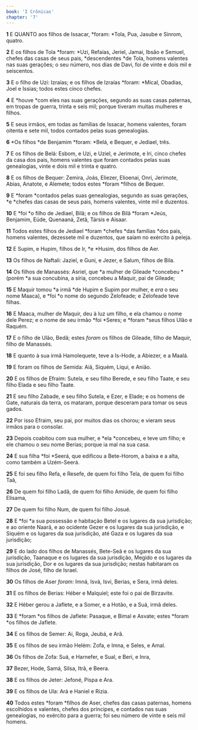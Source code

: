 ```yaml
---
book: 'I Crônicas'
chapter: '7'
---
```


**1** E QUANTO aos filhos de Issacar, *foram: *Tola, Pua, Jasube e Sinrom, quatro.

**2** E os filhos de Tola *foram: *Uzi, Refaías, Jeriel, Jamai, Ibsão e Semuel, chefes das casas de seus pais, *descendentes *de Tola, homens valentes nas suas gerações; o seu número, nos dias de Davi, foi de vinte e dois mil e seiscentos.

**3** E o filho de Uzi: Izraías; e os filhos de Izraías *foram: *Mical, Obadias, Joel e Issias; todos estes cinco chefes.

**4** E *houve *com eles nas suas gerações, segundo as suas casas paternas, em tropas de guerra, trinta e seis mil; porque tiveram muitas mulheres e filhos.

**5** E seus irmãos, em todas as famílias de Issacar, homens valentes, foram oitenta e sete mil, todos contados pelas suas genealogias.

**6** *Os filhos *de Benjamim *foram: *Belá, e Bequer, e Jediael, três.

**7** E os filhos de Belá: Esbom, e Uzi, e Uziel, e Jerimote, e Iri, cinco chefes da casa dos pais, homens valentes que foram contados pelas suas genealogias, vinte e dois mil e trinta e quatro.

**8** E os filhos de Bequer: Zemira, Joás, Eliezer, Elioenai, Onri, Jerimote, Abias, Anatote, e Alemete; todos estes *foram *filhos de Bequer.

**9** E *foram *contados pelas suas genealogias, segundo as suas gerações, *e *chefes das casas de seus pais, homens valentes, vinte mil e duzentos.

**10** E *foi *o filho de Jediael, Bilã; e os filhos de Bilã *foram *Jeús, Benjamim, Eúde, Quenaaná, Zetã, Társis e Aisaar.

**11** Todos estes filhos de Jediael *foram *chefes *das famílias *dos pais, homens valentes, dezessete mil e duzentos, que saíam no exército à peleja.

**12** E Supim, e Hupim, filhos de Ir, *e *Husim, dos filhos de Aer.

**13** Os filhos de Naftali: Jaziel, e Guni, e Jezer, e Salum, filhos de Bila.

**14** Os filhos de Manassés: Asriel, que *a mulher de Gileade *concebeu *(porém *a sua concubina, a síria, concebeu a Maquir, pai de Gileade;

**15** E Maquir tomou *a irmã *de Hupim e Supim por mulher, e _era_ o seu nome Maaca), e *foi *o nome do segundo Zelofeade; e Zelofeade teve filhas.

**16** E Maaca, mulher de Maquir, deu à luz um filho, e ela chamou o nome dele Perez; e o nome de seu irmão *foi *Seres; e *foram *seus filhos Ulão e Raquém.

**17** E o filho de Ulão, Bedã; estes _foram_ os filhos de Gileade, filho de Maquir, filho de Manassés.

**18** E quanto à sua irmã Hamolequete, teve a Is-Hode, a Abiezer, e a Maalá.

**19** E foram os filhos de Semida: Aiã, Siquém, Liqui, e Anião.

**20** E os filhos de Efraim: Sutela, e seu filho Berede, e seu filho Taate, e seu filho Elada e seu filho Taate.

**21** E seu filho Zabade, e seu filho Sutela, e Ezer, e Elade; e os homens de Gate, naturais da terra, os mataram, porque desceram para tomar os seus gados.

**22** Por isso Efraim, seu pai, por muitos dias os chorou; e vieram seus irmãos para o consolar.

**23** Depois coabitou com sua mulher, e *ela *concebeu, e teve um filho; e ele chamou o seu nome Berias; porque ia mal na sua casa.

**24** E sua filha *foi *Seerá, que edificou a Bete-Horom, a baixa e a alta, como também a Uzém-Seerá.

**25** E foi seu filho Refa, e Resefe, de quem foi filho Tela, de quem foi filho Taã,

**26** De quem foi filho Ladã, de quem foi filho Amiúde, de quem foi filho Elisama,

**27** De quem foi filho Num, de quem foi filho Josué.

**28** E *foi *a sua possessão e habitação Betel e os lugares da sua jurisdição; e ao oriente Naarã, e ao ocidente Gezer e os lugares da sua jurisdição, e Siquém e os lugares da sua jurisdição, até Gaza e os lugares da sua jurisdição;

**29** E do lado dos filhos de Manassés, Bete-Seã e os lugares da sua jurisdição, Taanaque e os lugares da sua jurisdição, Megido e os lugares da sua jurisdição, Dor e os lugares da sua jurisdição; nestas habitaram os filhos de José, filho de Israel.

**30** Os filhos de Aser _foram:_ Imná, Isvá, Isvi, Berias, e Sera, irmã deles.

**31** E os filhos de Berias: Héber e Malquiel; este foi o pai de Birzavite.

**32** E Héber gerou a Jaflete, e a Somer, e a Hotão, e a Suá, irmã deles.

**33** E *foram *os filhos de Jaflete: Pasaque, e Bimal e Asvate; estes *foram *os filhos de Jaflete.

**34** E os filhos de Semer: Ai, Roga, Jeubá, e Arã.

**35** E os filhos de seu irmão Helém: Zofa, e Imna, e Seles, e Amal.

**36** Os filhos de Zofa: Suá, e Harnefer, e Sual, e Beri, e Inra,

**37** Bezer, Hode, Samá, Silsa, Itrã, e Beera.

**38** E os filhos de Jeter: Jefoné, Pispa e Ara.

**39** E os filhos de Ula: Ará e Haniel e Rizia.

**40** Todos estes *foram *filhos de Aser, chefes das casas paternas, homens escolhidos e valentes, chefes dos príncipes, e contados nas suas genealogias, no exército para a guerra; foi seu número de vinte e seis mil homens.
